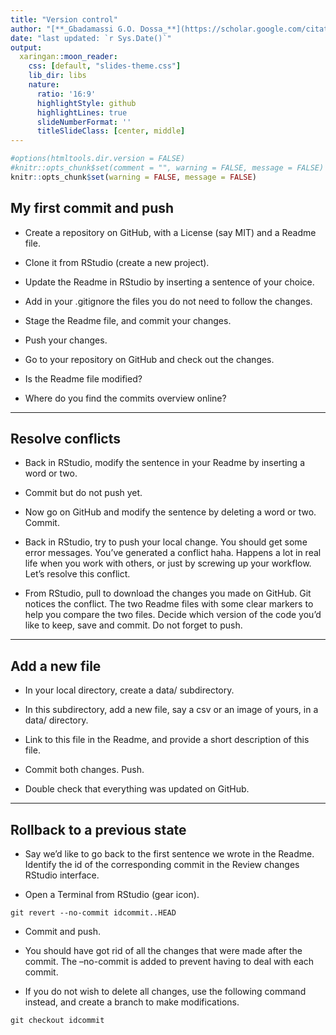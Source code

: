 ```yaml
---
title: "Version control"
author: "[**_Gbadamassi G.O. Dossa_**](https://scholar.google.com/citations?user=w20AkZcAAAAJ&hl=en)"
date: "last updated: `r Sys.Date()`"
output:
  xaringan::moon_reader:
    css: [default, "slides-theme.css"]
    lib_dir: libs
    nature:
      ratio: '16:9'
      highlightStyle: github
      highlightLines: true
      slideNumberFormat: ''
      titleSlideClass: [center, middle]
---
```


```r
#options(htmltools.dir.version = FALSE)
#knitr::opts_chunk$set(comment = "", warning = FALSE, message = FALSE)
knitr::opts_chunk$set(warning = FALSE, message = FALSE)
```


## My first commit and push

* Create a repository on GitHub, with a License (say MIT) and a Readme file. 

* Clone it from RStudio (create a new project).

* Update the Readme in RStudio by inserting a sentence of your choice.

* Add in your .gitignore the files you do not need to follow the changes.

* Stage the Readme file, and commit your changes. 

* Push your changes. 

* Go to your repository on GitHub and check out the changes. 

* Is the Readme file modified? 

* Where do you find the commits overview online?


---

## Resolve conflicts

* Back in RStudio, modify the sentence in your Readme by inserting a word or two. 

* Commit but do not push yet.

* Now go on GitHub and modify the sentence by deleting a word or two. Commit. 

* Back in RStudio, try to push your local change. You should get some error messages. You've generated a conflict haha. Happens a lot in real life when you work with others, or just by screwing up your workflow. Let's resolve this conflict. 

* From RStudio, pull to download the changes you made on GitHub. Git notices the conflict. The two Readme files with some clear markers to help you compare the two files. Decide which version of the code you'd like to keep, save and commit. Do not forget to push. 

---

## Add a new file

* In your local directory, create a data/ subdirectory.

* In this subdirectory, add a new file, say a csv or an image of yours, in a data/ directory. 

* Link to this file in the Readme, and provide a short description of this file. 

* Commit both changes. Push. 

* Double check that everything was updated on GitHub. 


---

## Rollback to a previous state 

* Say we'd like to go back to the first sentence we wrote in the Readme. Identify the id of the corresponding commit in the Review changes RStudio interface. 

* Open a Terminal from RStudio  (gear icon). 

```
git revert --no-commit idcommit..HEAD
```

* Commit and push. 

* You should have got rid of all the changes that were made after the commit. The --no-commit is added to prevent having to deal with each commit.

* If you do not wish to delete all changes, use the following command instead, and create a branch to make modifications.

```
git checkout idcommit
```

